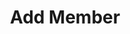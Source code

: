 ---
title: 'Add Member'
openapi: post /api/v1/orgs/organizations/{org_id}/projects/{project_id}/members/
---